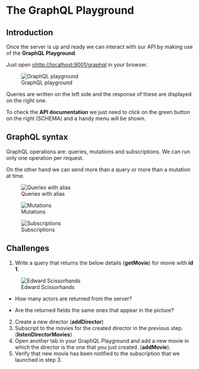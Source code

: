 # The GraphQL Playground

## Introduction

Once the server is up and ready we can interact with our API by making use of the **GraphQL Playground**. 

Just open [ohttp://localhost:9001/graphql](http://localhost:9001/graphql) in your browser.

![GraphQL playground](assets/playground.png)

Queries are written on the left side and the response of these are displayed 
on the right one. 

To check the **API documentation** we just need to click on the green button on the right (SCHEMA) and a handy  menu will
be shown.

## GraphQL syntax
GraphQL operations are: queries, mutations and subscriptions. We can run only one operation per request.

On the other hand we can send more than a query or more than a mutation
at time. 

![Queries with alias](assets/queries.png)

![Mutations](assets/mutations.png)

![Subscriptions](assets/subscriptions.png)

## Challenges

1. Write a query that returns the below details (**getMovie**) for movie with **id 1**.

![Edward Scissorhands](assets/challenge-one.png)   

- How many actors are returned from the server?

- Are the returned fields the same ones that appear in the picture?

2. Create a new director (**addDirector**)
3. Subscript to the movies for the created director in the previous step. (**listenDirectorMovies**)
4. Open another tab in your GraphQL Playground and add a new movie in which the director is the one that you just created. (**addMovie**). 
5. Verify that new movie has been notified to the subscription that we launched in step 3.
